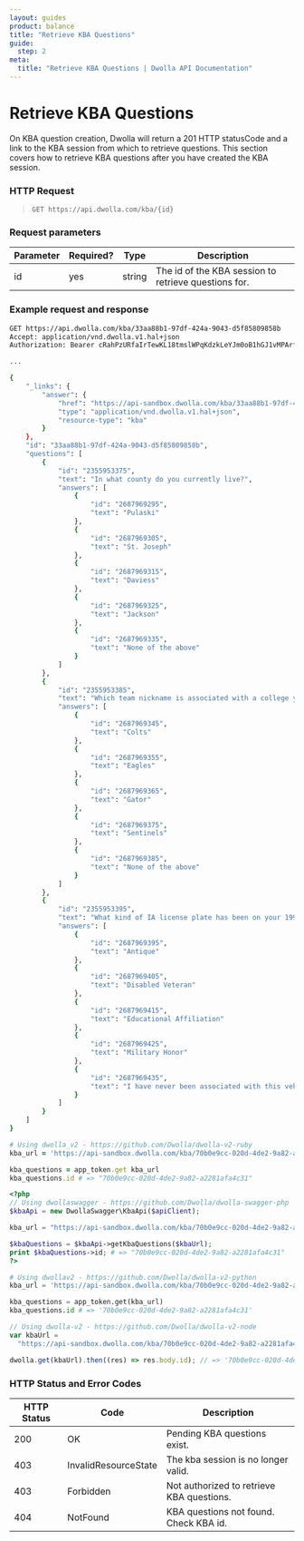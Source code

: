 ```yaml
---
layout: guides
product: balance
title: "Retrieve KBA Questions"
guide:
  step: 2
meta:
  title: "Retrieve KBA Questions | Dwolla API Documentation"
---
```


# Retrieve KBA Questions

On KBA question creation, Dwolla will return a 201 HTTP statusCode and a link to the KBA session from which to retrieve questions.
This section covers how to retrieve KBA questions after you have created the KBA session.

### HTTP Request

> `GET https://api.dwolla.com/kba/{id}`

### Request parameters

| Parameter | Required? | Type   | Description                                          |
| --------- | --------- | ------ | ---------------------------------------------------- |
| id        | yes       | string | The id of the KBA session to retrieve questions for. |

### Example request and response

```bash
GET https://api.dwolla.com/kba/33aa88b1-97df-424a-9043-d5f85809858b
Accept: application/vnd.dwolla.v1.hal+json
Authorization: Bearer cRahPzURfaIrTewKL18tmslWPqKdzkLeYJm0oB1hGJ1vMPArft1v

...

{
    "_links": {
        "answer": {
            "href": "https://api-sandbox.dwolla.com/kba/33aa88b1-97df-424a-9043-d5f85809858b",
            "type": "application/vnd.dwolla.v1.hal+json",
            "resource-type": "kba"
        }
    },
    "id": "33aa88b1-97df-424a-9043-d5f85809858b",
    "questions": [
        {
            "id": "2355953375",
            "text": "In what county do you currently live?",
            "answers": [
                {
                    "id": "2687969295",
                    "text": "Pulaski"
                },
                {
                    "id": "2687969305",
                    "text": "St. Joseph"
                },
                {
                    "id": "2687969315",
                    "text": "Daviess"
                },
                {
                    "id": "2687969325",
                    "text": "Jackson"
                },
                {
                    "id": "2687969335",
                    "text": "None of the above"
                }
            ]
        },
        {
            "id": "2355953385",
            "text": "Which team nickname is associated with a college you attended?",
            "answers": [
                {
                    "id": "2687969345",
                    "text": "Colts"
                },
                {
                    "id": "2687969355",
                    "text": "Eagles"
                },
                {
                    "id": "2687969365",
                    "text": "Gator"
                },
                {
                    "id": "2687969375",
                    "text": "Sentinels"
                },
                {
                    "id": "2687969385",
                    "text": "None of the above"
                }
            ]
        },
        {
            "id": "2355953395",
            "text": "What kind of IA license plate has been on your 1996 Acura TL?",
            "answers": [
                {
                    "id": "2687969395",
                    "text": "Antique"
                },
                {
                    "id": "2687969405",
                    "text": "Disabled Veteran"
                },
                {
                    "id": "2687969415",
                    "text": "Educational Affiliation"
                },
                {
                    "id": "2687969425",
                    "text": "Military Honor"
                },
                {
                    "id": "2687969435",
                    "text": "I have never been associated with this vehicle"
                }
            ]
        }
    ]
}
```

```ruby
# Using dwolla_v2 - https://github.com/Dwolla/dwolla-v2-ruby
kba_url = 'https://api-sandbox.dwolla.com/kba/70b0e9cc-020d-4de2-9a82-a2281afa4c31'

kba_questions = app_token.get kba_url
kba_questions.id # => "70b0e9cc-020d-4de2-9a82-a2281afa4c31"
```

```php
<?php
// Using dwollaswagger - https://github.com/Dwolla/dwolla-swagger-php
$kbaApi = new DwollaSwagger\KbaApi($apiClient);

kba_url = "https://api-sandbox.dwolla.com/kba/70b0e9cc-020d-4de2-9a82-a2281afa4c31";

$kbaQuestions = $kbaApi->getKbaQuestions($kbaUrl);
print $kbaQuestions->id; # => "70b0e9cc-020d-4de2-9a82-a2281afa4c31"
?>
```

```python
# Using dwollav2 - https://github.com/Dwolla/dwolla-v2-python
kba_url = 'https://api-sandbox.dwolla.com/kba/70b0e9cc-020d-4de2-9a82-a2281afa4c31'

kba_questions = app_token.get(kba_url)
kba_questions.id # => '70b0e9cc-020d-4de2-9a82-a2281afa4c31'
```

```javascript
// Using dwolla-v2 - https://github.com/Dwolla/dwolla-v2-node
var kbaUrl =
  "https://api-sandbox.dwolla.com/kba/70b0e9cc-020d-4de2-9a82-a2281afa4c31";

dwolla.get(kbaUrl).then((res) => res.body.id); // => '70b0e9cc-020d-4de2-9a82-a2281afa4c31'
```

### HTTP Status and Error Codes

| HTTP Status | Code                 | Description                               |
| ----------- | -------------------- | ----------------------------------------- |
| 200         | OK                   | Pending KBA questions exist.              |
| 403         | InvalidResourceState | The kba session is no longer valid.       |
| 403         | Forbidden            | Not authorized to retrieve KBA questions. |
| 404         | NotFound             | KBA questions not found. Check KBA id.    |
